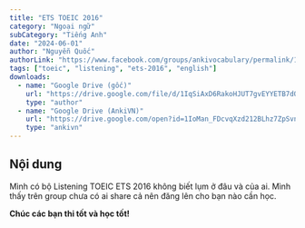 ```yaml
---
title: "ETS TOEIC 2016"
category: "Ngoại ngữ"
subCategory: "Tiếng Anh"
date: "2024-06-01"
author: "Nguyễn Quốc"
authorLink: "https://www.facebook.com/groups/ankivocabulary/permalink/1633297230763261/"
tags: ["toeic", "listening", "ets-2016", "english"]
downloads:
  - name: "Google Drive (gốc)"
    url: "https://drive.google.com/file/d/1IqSiAxD6RakoHJUT7gvEYYETB7dOzq2x/view?usp=drive_link"
    type: "author"
  - name: "Google Drive (AnkiVN)"
    url: "https://drive.google.com/open?id=1IoMan_FDcvqXzd212BLhz7ZpSvnWkX9m&usp=drive_fs"
    type: "ankivn"
---
```


## Nội dung

Mình có bộ Listening TOEIC ETS 2016 không biết lụm ở đâu và của ai. Mình thấy trên group chưa có ai share cả nên đăng lên cho bạn nào cần học.

**Chúc các bạn thi tốt và học tốt!**